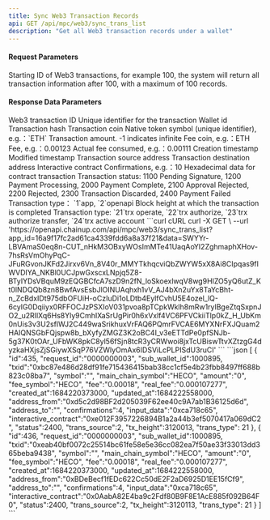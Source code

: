 ---
title: Sync Web3 Transaction Records
api: GET /api/mpc/web3/sync_trans_list
description: "Get all Web3 transaction records under a wallet"
---

#### Request Parameters
<ParamField query="max_id" type="string" required>
    Starting ID of Web3 transactions, for example 100, the system will return all transaction information after 100, with a maximum of 100 records.
</ParamField>



#### Response Data Parameters
<ResponseField type="object[ ]">
    <Expandable title="object">
        <ResponseField name="id" type="integer">Web3 transaction ID</ResponseField>
        <ResponseField name="request_id" type="string">Unique identifier for the transaction</ResponseField>
        <ResponseField name="sub_wallet_id" type="integer">Wallet id</ResponseField>
        <ResponseField name="txid" type="string">Transaction hash</ResponseField>
        <ResponseField name="symbol" type="string">Transaction coin</ResponseField>
        <ResponseField name="main_chain_symbol" type="string">Native token symbol (unique identifier), e.g.：`ETH`</ResponseField>
        <ResponseField name="amount" type="string">Transaction amount. -1 indicates infinite</ResponseField>
        <ResponseField name="fee_symbol" type="string">Fee coin, e.g.：ETH</ResponseField>
        <ResponseField name="fee" type="string">Fee, e.g.：0.00123</ResponseField>
        <ResponseField name="real_fee" type="string">Actual fee consumed, e.g.：0.00111</ResponseField>
        <ResponseField name="created_at" type="long">Creation timestamp</ResponseField>
        <ResponseField name="updated_at" type="long">Modified timestamp</ResponseField>
        <ResponseField name="address_from" type="string">Transaction source address</ResponseField>
        <ResponseField name="address_to" type="string">Transaction destination address</ResponseField>
        <ResponseField name="interactive_contract" type="string">Interactive contract</ResponseField>
        <ResponseField name="confirmations" type="integer">Confirmations, e.g.：10</ResponseField>
        <ResponseField name="input_data" type="string">Hexadecimal data for contract transaction</ResponseField>
        <ResponseField name="status" type="integer">Transaction status: 1100 Pending Signature, 1200 Payment Processing, 2000 Payment Complete, 2100 Approval Rejected, 2200 Rejected, 2300 Transaction Discarded, 2400 Payment Failed</ResponseField>
        <ResponseField name="trans_source" type="integer">Transaction type： `1`app, `2`openapi</ResponseField>
        <ResponseField name="tx_height" type="long">Block height at which the transaction is completed</ResponseField>
        <ResponseField name="trans_type" type="integer">Transaction type: `21`trx operate, `22`trx authorize, `23`trx authorize transfer, `24`trx active account</ResponseField>
    </Expandable>
</ResponseField>



<RequestExample>
  ```curl cURL
  curl -X GET \
  --url 'https://openapi.chainup.com/api/mpc/web3/sync_trans_list?app_id=16a9f17fc2ad61ca4339fdd6a8a37f21&data=SWYYr-LBVAmaS0eq8n-CUT_nHkM3OBxyWOsImMTe41UaqAoYI2ZghmaphXHov-7hsRsVmOhyPqC-JFuRGvonJKFd2Jirxv6Vn_8V40r_MMYTkhqcviQbZWYW5xX8Ai8CIpqas9fIWVDIYA_NKBl0UCJpwGxscxLNpjq5Z8-BTyIYDsVBquM9zEQGBCfcA7szD9n2fN_loSkoexlwqV8wg9HIZO5yQ6utZ_Kt0lNDQQb8zn8BwfAvsEsbJlOINUAqhxh1vV_AJ4bXn2uYx8TaYcBht-n_ZcBdxIDt975dbOFUiH-oCzIuDi1oLDtb4EylfCvhU5E4ozel_lQ-6cyIG0Dqiiyx0RFFOCJzPSXIoV031pvoa8pTCpkWklh8mRw1rylBgeZtqSxpnJO2_u2RIlXq6Hs8Yly9CmhIXaSrUgPir0h6xVxlf4VC6PFVCkiiTlp0kZ_H_UbKm0nUis3v3U2sflWJ2C449waSrikhuxVrFAQ6PQmrFVCAE6MYXNrFXJQuam2HAIQNSGbFQjspw8b_bXyfyZMGZ3K2oBC4I_v3eETTdPe0pfSNJb-5g37K0tOAr_UFbWK8pkC8yl56fSjn8tcR3yCRWwoi8jxTcUBiswTtvXZtzgG4dyzkaHXjsZjSGiywXSqP76VZWlyOmAx6IDSViLcPLPISdU3ruCI'
  ```
</RequestExample>



<ResponseExample>
```json
[
    {
        "id":435,
        "request_id":"0000000003",
        "sub_wallet_id":1000895,
        "txid":"0xbc87e486d28df91fe715436415bab38cc1cf5e4b23fbb8497ff688b823c08ba7",
        "symbol":"",
        "main_chain_symbol":"HECO",
        "amount":"0",
        "fee_symbol":"HECO",
        "fee":"0.00018",
        "real_fee":"0.000107277",
        "created_at":1684220373000,
        "updated_at":1684222558000,
        "address_from":"0xd5c2d98BF2d205039F62ee40c9A7ab1B36125d6d",
        "address_to":"",
        "confirmations":4,
        "input_data":"0xca718c65",
        "interactive_contract":"0xe012F3957226894B1a2a44b3ef5070417a069dC2",
        "status":2400,
        "trans_source":2,
        "tx_height":3120013,
        "trans_type": 21
    },
    {
        "id":436,
        "request_id":"0000000003",
        "sub_wallet_id":1000895,
        "txid":"0xeab40bf0072c25514bc61fe58e5e36cc082ea7f50ae33f33013dd365beba9438",
        "symbol":"",
        "main_chain_symbol":"HECO",
        "amount":"0",
        "fee_symbol":"HECO",
        "fee":"0.00018",
        "real_fee":"0.000107277",
        "created_at":1684220373000,
        "updated_at":1684222558000,
        "address_from":"0xBDeBecf1fEDc622Cc50dE2F2aD6925D1EE15fCf9",
        "address_to":"",
        "confirmations":4,
        "input_data":"0xca718c65",
        "interactive_contract":"0x0AabA82E4ba9c2Fdf80B9F8E1AcE885f092B64F0",
        "status":2400,
        "trans_source":2,
        "tx_height":3120113,
        "trans_type": 21
    }
]
```
</ResponseExample>